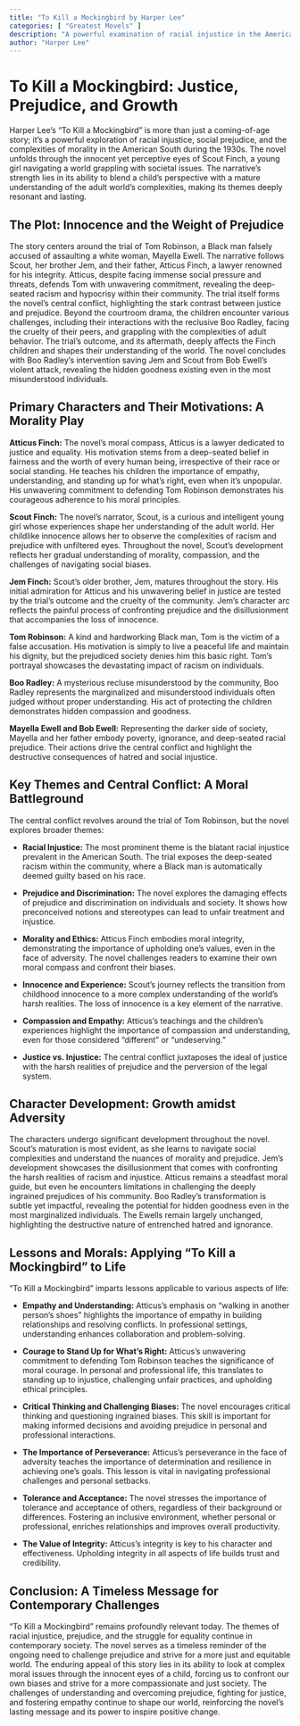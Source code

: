 ```yaml
---
title: "To Kill a Mockingbird by Harper Lee"
categories: [ "Greatest Movels" ]
description: "A powerful examination of racial injustice in the American South through the eyes of young Scout Finch."
author: "Harper Lee"
---
```

# To Kill a Mockingbird: Justice, Prejudice, and Growth

Harper Lee's "To Kill a Mockingbird" is more than just a coming-of-age story; it's a powerful exploration of racial injustice, social prejudice, and the complexities of morality in the American South during the 1930s. The novel unfolds through the innocent yet perceptive eyes of Scout Finch, a young girl navigating a world grappling with societal issues. The narrative's strength lies in its ability to blend a child's perspective with a mature understanding of the adult world's complexities, making its themes deeply resonant and lasting.


## The Plot: Innocence and the Weight of Prejudice

The story centers around the trial of Tom Robinson, a Black man falsely accused of assaulting a white woman, Mayella Ewell.  The narrative follows Scout, her brother Jem, and their father, Atticus Finch, a lawyer renowned for his integrity.  Atticus, despite facing immense social pressure and threats, defends Tom with unwavering commitment, revealing the deep-seated racism and hypocrisy within their community.  The trial itself forms the novel's central conflict, highlighting the stark contrast between justice and prejudice.  Beyond the courtroom drama, the children encounter various challenges, including their interactions with the reclusive Boo Radley, facing the cruelty of their peers, and grappling with the complexities of adult behavior.  The trial's outcome, and its aftermath, deeply affects the Finch children and shapes their understanding of the world. The novel concludes with Boo Radley’s intervention saving Jem and Scout from Bob Ewell's violent attack, revealing the hidden goodness existing even in the most misunderstood individuals.

## Primary Characters and Their Motivations: A Morality Play

**Atticus Finch:** The novel's moral compass, Atticus is a lawyer dedicated to justice and equality. His motivation stems from a deep-seated belief in fairness and the worth of every human being, irrespective of their race or social standing. He teaches his children the importance of empathy, understanding, and standing up for what's right, even when it's unpopular. His unwavering commitment to defending Tom Robinson demonstrates his courageous adherence to his moral principles.

**Scout Finch:** The novel's narrator, Scout, is a curious and intelligent young girl whose experiences shape her understanding of the adult world.  Her childlike innocence allows her to observe the complexities of racism and prejudice with unfiltered eyes.  Throughout the novel, Scout's development reflects her gradual understanding of morality, compassion, and the challenges of navigating social biases.

**Jem Finch:** Scout's older brother, Jem, matures throughout the story. His initial admiration for Atticus and his unwavering belief in justice are tested by the trial's outcome and the cruelty of the community. Jem's character arc reflects the painful process of confronting prejudice and the disillusionment that accompanies the loss of innocence.

**Tom Robinson:**  A kind and hardworking Black man, Tom is the victim of a false accusation. His motivation is simply to live a peaceful life and maintain his dignity, but the prejudiced society denies him this basic right.  Tom's portrayal showcases the devastating impact of racism on individuals.

**Boo Radley:**  A mysterious recluse misunderstood by the community, Boo Radley represents the marginalized and misunderstood individuals often judged without proper understanding. His act of protecting the children demonstrates hidden compassion and goodness.

**Mayella Ewell and Bob Ewell:** Representing the darker side of society, Mayella and her father embody poverty, ignorance, and deep-seated racial prejudice.  Their actions drive the central conflict and highlight the destructive consequences of hatred and social injustice.


## Key Themes and Central Conflict: A Moral Battleground

The central conflict revolves around the trial of Tom Robinson, but the novel explores broader themes:

* **Racial Injustice:** The most prominent theme is the blatant racial injustice prevalent in the American South.  The trial exposes the deep-seated racism within the community, where a Black man is automatically deemed guilty based on his race.

* **Prejudice and Discrimination:** The novel explores the damaging effects of prejudice and discrimination on individuals and society.  It shows how preconceived notions and stereotypes can lead to unfair treatment and injustice.

* **Morality and Ethics:** Atticus Finch embodies moral integrity, demonstrating the importance of upholding one's values, even in the face of adversity.  The novel challenges readers to examine their own moral compass and confront their biases.

* **Innocence and Experience:** Scout's journey reflects the transition from childhood innocence to a more complex understanding of the world's harsh realities. The loss of innocence is a key element of the narrative.

* **Compassion and Empathy:** Atticus's teachings and the children's experiences highlight the importance of compassion and understanding, even for those considered "different" or "undeserving."

* **Justice vs. Injustice:** The central conflict juxtaposes the ideal of justice with the harsh realities of prejudice and the perversion of the legal system.


## Character Development: Growth amidst Adversity

The characters undergo significant development throughout the novel. Scout's maturation is most evident, as she learns to navigate social complexities and understand the nuances of morality and prejudice. Jem's development showcases the disillusionment that comes with confronting the harsh realities of racism and injustice.  Atticus remains a steadfast moral guide, but even he encounters limitations in challenging the deeply ingrained prejudices of his community. Boo Radley's transformation is subtle yet impactful, revealing the potential for hidden goodness even in the most marginalized individuals. The Ewells remain largely unchanged, highlighting the destructive nature of entrenched hatred and ignorance.


## Lessons and Morals: Applying "To Kill a Mockingbird" to Life

"To Kill a Mockingbird" imparts lessons applicable to various aspects of life:

* **Empathy and Understanding:** Atticus's emphasis on "walking in another person's shoes" highlights the importance of empathy in building relationships and resolving conflicts. In professional settings, understanding enhances collaboration and problem-solving.

* **Courage to Stand Up for What's Right:** Atticus's unwavering commitment to defending Tom Robinson teaches the significance of moral courage.  In personal and professional life, this translates to standing up to injustice, challenging unfair practices, and upholding ethical principles.

* **Critical Thinking and Challenging Biases:** The novel encourages critical thinking and questioning ingrained biases. This skill is important for making informed decisions and avoiding prejudice in personal and professional interactions.

* **The Importance of Perseverance:** Atticus's perseverance in the face of adversity teaches the importance of determination and resilience in achieving one's goals. This lesson is vital in navigating professional challenges and personal setbacks.

* **Tolerance and Acceptance:**  The novel stresses the importance of tolerance and acceptance of others, regardless of their background or differences. Fostering an inclusive environment, whether personal or professional, enriches relationships and improves overall productivity.

* **The Value of Integrity:** Atticus's integrity is key to his character and effectiveness. Upholding integrity in all aspects of life builds trust and credibility.


## Conclusion: A Timeless Message for Contemporary Challenges

"To Kill a Mockingbird" remains profoundly relevant today. The themes of racial injustice, prejudice, and the struggle for equality continue in contemporary society. The novel serves as a timeless reminder of the ongoing need to challenge prejudice and strive for a more just and equitable world. The enduring appeal of this story lies in its ability to look at complex moral issues through the innocent eyes of a child, forcing us to confront our own biases and strive for a more compassionate and just society. The challenges of understanding and overcoming prejudice, fighting for justice, and fostering empathy continue to shape our world, reinforcing the novel’s lasting message and its power to inspire positive change.

